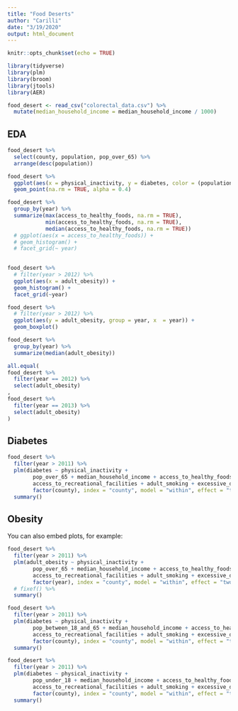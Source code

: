 ```yaml
---
title: "Food Deserts"
author: "Carilli"
date: "3/19/2020"
output: html_document
---
```


```r
knitr::opts_chunk$set(echo = TRUE)
```

```r
library(tidyverse)
library(plm)
library(broom)
library(jtools)
library(AER)
```

```r
food_desert <- read_csv("colorectal_data.csv") %>% 
  mutate(median_household_income = median_household_income / 1000)
```

## EDA

```r
food_desert %>% 
  select(county, population, pop_over_65) %>% 
  arrange(desc(population))
```


```r
food_desert %>% 
  ggplot(aes(x = physical_inactivity, y = diabetes, color = (population > 100000))) +
  geom_point(na.rm = TRUE, alpha = 0.4)
```

```r
food_desert %>% 
  group_by(year) %>% 
  summarize(max(access_to_healthy_foods, na.rm = TRUE),
            min(access_to_healthy_foods, na.rm = TRUE),
            median(access_to_healthy_foods, na.rm = TRUE))
  # ggplot(aes(x = access_to_healthy_foods)) + 
  # geom_histogram() + 
  # facet_grid(~ year)
 
```


```r
food_desert %>% 
  # filter(year > 2012) %>% 
  ggplot(aes(x = adult_obesity)) +
  geom_histogram() + 
  facet_grid(~year)
```

```r
food_desert %>% 
  # filter(year > 2012) %>% 
  ggplot(aes(y = adult_obesity, group = year, x  = year)) + 
  geom_boxplot()

food_desert %>% 
  group_by(year) %>% 
  summarize(median(adult_obesity))
```
```r
all.equal(
food_desert %>% 
  filter(year == 2012) %>% 
  select(adult_obesity) 
,
food_desert %>% 
  filter(year == 2013) %>% 
  select(adult_obesity)
)
```



## Diabetes


```r
food_desert %>% 
  filter(year > 2011) %>% 
  plm(diabetes ~ physical_inactivity + 
        pop_over_65 + median_household_income + access_to_healthy_foods +
        access_to_recreational_facilities + adult_smoking + excessive_drinking + adult_obesity + 
        factor(county), index = "county", model = "within", effect = "twoways", .) %>% 
  summary()
```

## Obesity

You can also embed plots, for example:

```r
food_desert %>% 
  filter(year > 2011) %>% 
  plm(adult_obesity ~ physical_inactivity + 
        pop_over_65 + median_household_income + access_to_healthy_foods +
        access_to_recreational_facilities + adult_smoking + excessive_drinking + 
        factor(year), index = "county", model = "within", effect = "twoways", .) %>% 
  # fixef() %>% 
  summary()
```

```r
food_desert %>% 
  filter(year > 2011) %>%
  plm(diabetes ~ physical_inactivity + 
        pop_between_18_and_65 + median_household_income + access_to_healthy_foods +
        access_to_recreational_facilities + adult_smoking + excessive_drinking + adult_obesity + 
        factor(county), index = "county", model = "within", effect = "twoways", .) %>% 
  summary()
```

```r
food_desert %>% 
  filter(year > 2011) %>%
  plm(diabetes ~ physical_inactivity + 
        pop_under_18 + median_household_income + access_to_healthy_foods +
        access_to_recreational_facilities + adult_smoking + excessive_drinking + adult_obesity + 
        factor(county), index = "county", model = "within", effect = "twoways", .) %>% 
  summary()
```